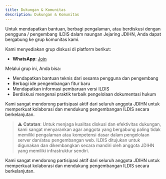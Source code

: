```yaml
---
title: Dukungan & Komunitas
description: Dukungan & Komunitas
---
```


Untuk mendapatkan bantuan, berbagi pengalaman, atau berdiskusi dengan pengguna / pengembang ILDIS dalam naungan Jejaring JDIHN, Anda dapat bergabung ke grup komunitas kami.

Kami menyediakan grup diskusi di platform berikut:

- **WhatsApp**: <a href="https://chat.whatsapp.com/KvUHasGEH4I4xwWHPjWzu8" target="_blank">Join</a>

Melalui grup ini, Anda bisa:

- Mendapatkan bantuan teknis dari sesama pengguna dan pengembang
- Berbagi ide pengembangan fitur baru
- Mendapatkan informasi pembaruan versi ILDIS
- Berdiskusi mengenai praktik terbaik pengelolaan dokumentasi hukum

Kami sangat mendorong partisipasi aktif dari seluruh anggota JDIHN untuk memperkuat kolaborasi dan mendukung pengembangan ILDIS secara berkelanjutan.

> ⚠️ **Catatan**:
> Untuk menjaga kualitas diskusi dan efektivitas dukungan, kami sangat menyarankan agar anggota yang bergabung paling tidak memiliki pengalaman atau kompetensi dasar dalam pengelolaan server dan/atau pengembangan web. ILDIS ditujukan untuk digunakan dan dikembangkan secara mandiri oleh anggota JDIHN yang memiliki infrastruktur sendiri.

Kami sangat mendorong partisipasi aktif dari seluruh anggota JDIHN untuk memperkuat kolaborasi dan mendukung pengembangan ILDIS secara berkelanjutan.
